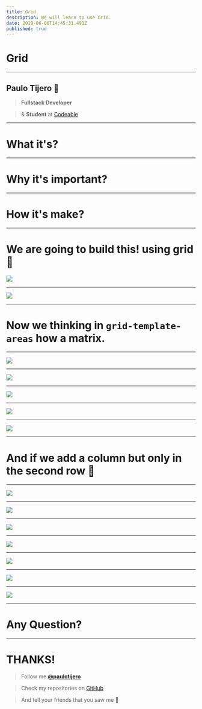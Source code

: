 ```yaml
---
title: Grid
description: We will learn to use Grid.
date: 2019-06-06T14:45:31.491Z
published: true
---
```


# Grid

---

## Paulo Tijero 👋

> **Fullstack Developer**

> & **Student** at [Codeable](https://codeable.pe)

---

# What it's?

---

# Why it's important?

---

# How it's make?

---

# We are going to build this! using grid 📏

![](/static/img/slide/grid/example-1.png)

---

![](/static/img/slide/grid/row-column.png)

---

# Now we thinking in `grid-template-areas` how a matrix.

---

![](/static/img/slide/grid/matrix.png)

---

![](/static/img/slide/grid/area-columns.png)

---

![](/static/img/slide/grid/grid-area-1.png)

---

![](/static/img/slide/grid/html-1.png)

---

![](/static/img/slide/grid/example-1.png)

---

# And if we add a column but only in the second row 🤔

---

![](/static/img/slide/grid/example-2.png)

---

![](/static/img/slide/grid/bad.png)

---

![](/static/img/slide/grid/amazed.jpg)

---

![](/static/img/slide/grid/good.png)

---

![](/static/img/slide/grid/grid-area-2.png)

---

![](/static/img/slide/grid/html-2.png)

---

![](/static/img/slide/grid/example-2.png)

---

# Any Question?

---

# THANKS!

> Follow me **[@paulotijero](https://twitter.com/paulotijero)**

> Check my repositories on [GitHub](https://github.com/paulotijero)

> And tell your friends that you saw me 👀
